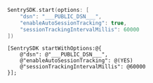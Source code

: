 ```swift
SentrySDK.start(options: [
    "dsn": "___PUBLIC_DSN___",
    "enableAutoSessionTracking": true,
    "sessionTrackingIntervalMillis": 60000
])
```

```objc
[SentrySDK startWithOptions:@{
    @"dsn": @"___PUBLIC_DSN___",
    @"enableAutoSessionTracking": @(YES)
    @"sessionTrackingIntervalMillis": @60000
}];
```
